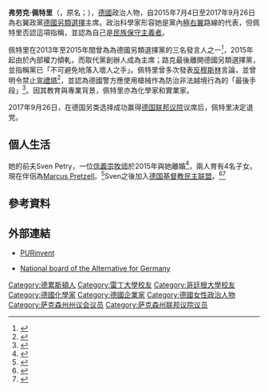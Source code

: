 {{noteTA
|1=zh-hant:佩特里;zh-hans:佩特里;zh-tw:派翠;
}}
{{infobox officeholder
| name = 弗劳克·佩特里
|native_name=Frauke Petry
| image = File:Frauke Petry 2015 (cropped).jpg
| image_size = 180px
| caption = 2015年的佩特里
| office = [[德國另類選擇|德國另類選擇]]主席<ref name="chairwoman"/>
| term_start = {{start date|2015|7|4}}<ref name="chairwoman"/>
| term_end ={{end date|2017|9|26}}
| alongside = [[约尔格·莫伊滕|约尔格·莫伊滕]]
| birth_name = Frauke Marquardt
| birth_date = {{birth date and age|1975|6|1}}
| birth_place = [[東德|東德]][[德累斯顿|德累斯顿]]<small>（今[[德国|德国]]） </small>
| nationality = 德国
| party = [[德國另類選擇|德國另類選擇]]（2013－2017）<br>[[藍黨_(德國)|藍黨]]（2017－2019）
| spouse =
| children = 4
| occupation = [[化学家|化学家]]、[[實業家|實業家]]、[[政治人物|政治人物]] 
| residence = 德国[[弗罗堡|弗罗堡]]
| education =  [[雷丁大学|雷丁大学]]<br/>[[哥廷根大学|哥廷根大学]]
| partner = {{marriage|{{tsl|en|Marcus Pretzell|馬庫斯·普雷澤爾}}<br />|2015|}}
| religion = [[信義宗|信義宗]]<ref name="evangelisch-in-hennef.de">{{Cite web |url=http://evangelisch-in-hennef.de/wie-christlich-ist-die-afd/ |title=存档副本 |access-date=2017-01-22 |archive-date=2021-05-17 |archive-url=https://web.archive.org/web/20210517160207/https://evangelisch-in-hennef.de/wie-christlich-ist-die-afd/ |dead-url=no }}</ref>
}}

'''弗劳克·佩特里'''（{{lang-de|Frauke Petry}}，原名{{lang|de|Frauke Marquardt}}；{{bd|1975年|6月1日}}），[[德國|德國]]政治人物，自2015年7月4日至2017年9月26日為右翼政黨[[德國另類選擇|德國另類選擇]]主席。政治科學家{{tsl|en|Cas Mudde|卡斯·穆德}}形容她是黨內[[極右派|極右翼]]路線的代表，但佩特里否認這項指稱，並認為自己是[[民族保守主義|民族保守主義者]]。

佩特里在2013年至2015年間曾為為德國另類選擇黨的三名發言人之一<ref name="chairwoman">{{cite news|language=de|title=AfD: Lucke-Anhänger wollen neue Partei gründen|url=http://www.spiegel.de/politik/deutschland/afd-lucke-anhaenger-wollen-neue-partei-gruenden-a-1043320.html|accessdate=2016-06-16|work=[[Der_Spiegel|Der Spiegel]]|date=2015-07-13|archive-date=2018-06-29|archive-url=https://web.archive.org/web/20180629234744/http://www.spiegel.de/politik/deutschland/afd-lucke-anhaenger-wollen-neue-partei-gruenden-a-1043320.html|dead-url=no}}</ref>，2015年起由於內部權力傾軋，而取代黨創辦人{{tsl|en|Bernd Lucke|貝恩德·路克}}成為主席；路克最後離開德國另類選擇黨，並指稱黨已「不可避免地落入壞人之手」。佩特里曾多次發表[[伊斯兰恐惧症|反穆斯林]]言論，並曾明令禁止[[叫拜樓|宣禮塔]]<ref name="telegraph">{{cite web|url=http://www.telegraph.co.uk/news/2016/05/01/far-right-afd-party-says-muslims-not-welcome-in-germany/|title=Far right AfD party says Muslims not welcome in Germany|publisher=|access-date=2017-01-22|archive-date=2021-01-30|archive-url=https://web.archive.org/web/20210130192214/https://www.telegraph.co.uk/news/2016/05/01/far-right-afd-party-says-muslims-not-welcome-in-germany/|dead-url=no}}</ref>，並認為德國警方應使用槍械作為防治非法越境行為的「最後手段」<ref>{{cite web|url=http://www.independent.co.uk/news/world/german-police-should-shoot-refugees-says-german-party-leader-a6844611.html|title=Refugees should be shot 'if necessary', says party leader in Germany|date=2016-01-31|publisher=|access-date=2017-01-22|archive-date=2022-01-20|archive-url=https://web.archive.org/web/20220120003148/https://www.independent.co.uk/news/world/german-police-should-shoot-refugees-says-german-party-leader-a6844611.html|dead-url=no}}</ref>。因其教育與專業背景，佩特里亦為化學家和實業家。

2017年9月26日，在德国另类选择成功赢得[[德国联邦议院|德国联邦议院]]议席后，佩特里决定退党。

== 個人生活 ==
她的前夫Sven Petry，一位[[信義宗|信義宗]][[牧师|牧师]]於2015年與她離婚<ref>{{cite news|language=de|title=AfD-Chefin Petry trennt sich von ihrem Ehemann|url=http://www.sz-online.de/sachsen/afd-chefin-petry-trennt-sich-von-ihrem-ehemann-3217629.html|accessdate=2016-06-15|work=[[Sächsische_Zeitung|Sächsische Zeitung]]|date=2015-10-07|archive-url=https://web.archive.org/web/20170824051311/http://www.sz-online.de/sachsen/afd-chefin-petry-trennt-sich-von-ihrem-ehemann-3217629.html|archive-date=2017-08-24|dead-url=yes}}</ref>，兩人育有4名子女。現在伴侶為[[Marcus_Pretzell|Marcus Pretzell]]。<ref>{{cite news|language=de|last1=Amann|first1=Melanie|last2=Weiland|first2=Severin|title=Angebliches Beratungsangebot: Die AfD, der Journalist und ein heikler Vorwurf|url=http://www.spiegel.de/politik/deutschland/afd-welt-reporter-lachmann-wehrt-sich-gegen-pretzell-a-1076874.html|accessdate=2016-06-15|work=[[Der_Spiegel|Der Spiegel]]|date=2016-02-12|archive-date=2021-05-06|archive-url=https://web.archive.org/web/20210506160737/https://www.spiegel.de/politik/deutschland/afd-welt-reporter-lachmann-wehrt-sich-gegen-pretzell-a-1076874.html|dead-url=no}}</ref>Sven之後加入[[德国基督教民主联盟|德国基督教民主联盟]]。<ref name="KConnolly">{{cite web|url=https://www.theguardian.com/world/2016/feb/07/frauke-petry-smiling-face-resurgent-right|title=Frauke Petry: Smiling face of Germany's resurgent right|author=Kate Connolly|date=2016-02-07|publisher=''[[The_Observer|The Observer]]''|accessdate=2016-02-07|archive-date=2022-01-21|archive-url=https://web.archive.org/web/20220121154254/https://www.theguardian.com/world/2016/feb/07/frauke-petry-smiling-face-resurgent-right|dead-url=no}}</ref><ref>{{cite news|last1=Decker|first1=Markus|title=Sven Petry geht zur CDU|url=http://www.fr-online.de/politik/ehemann-von-afd-vorsitzender-sven-petry-geht-zur-cdu,1472596,32143210.html|accessdate=2015-11-14|publisher=FRANKFURTER RUNDSCHAU|date=2015-10-12|language=de|archive-date=2016-12-10|archive-url=https://web.archive.org/web/20161210140637/http://www.fr-online.de/politik/ehemann-von-afd-vorsitzender-sven-petry-geht-zur-cdu,1472596,32143210.html|dead-url=no}}</ref>

== 參考資料 ==
{{reflist|2}}

== 外部連結 ==
{{Commons category|Frauke Petry}}
*[https://web.archive.org/web/20131002101927/http://www.purinvent.com/ PURinvent]
*{{De icon}} [https://www.alternativefuer.de/partei/bundesvorstand/ National board of the Alternative for Germany] {{Wayback|url=https://www.alternativefuer.de/partei/bundesvorstand/ |date=20130921132444 }}


{{DEFAULTSORT:Petry, Frauke}}

[[Category:德累斯頓人|Category:德累斯頓人]]
[[Category:雷丁大學校友|Category:雷丁大學校友]]
[[Category:哥廷根大學校友|Category:哥廷根大學校友]]
[[Category:德國化學家|Category:德國化學家]]
[[Category:德國企業家|Category:德國企業家]]
[[Category:德國女性政治人物|Category:德國女性政治人物]]
[[Category:萨克森州州议会议员|Category:萨克森州州议会议员]]
[[Category:萨克森州联邦议院议员|Category:萨克森州联邦议院议员]]